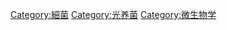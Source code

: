 {{Commonscat|Cyanobacteria}}

[[Category:細菌|Category:細菌]]

[[Category:光养菌|Category:光养菌]]
[[Category:微生物学|Category:微生物学]]